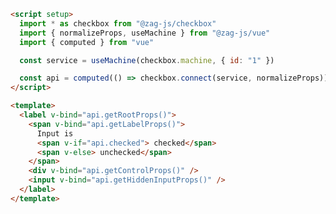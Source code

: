 ```html
<script setup>
  import * as checkbox from "@zag-js/checkbox"
  import { normalizeProps, useMachine } from "@zag-js/vue"
  import { computed } from "vue"

  const service = useMachine(checkbox.machine, { id: "1" })

  const api = computed(() => checkbox.connect(service, normalizeProps))
</script>

<template>
  <label v-bind="api.getRootProps()">
    <span v-bind="api.getLabelProps()">
      Input is
      <span v-if="api.checked"> checked</span>
      <span v-else> unchecked</span>
    </span>
    <div v-bind="api.getControlProps()" />
    <input v-bind="api.getHiddenInputProps()" />
  </label>
</template>
```
